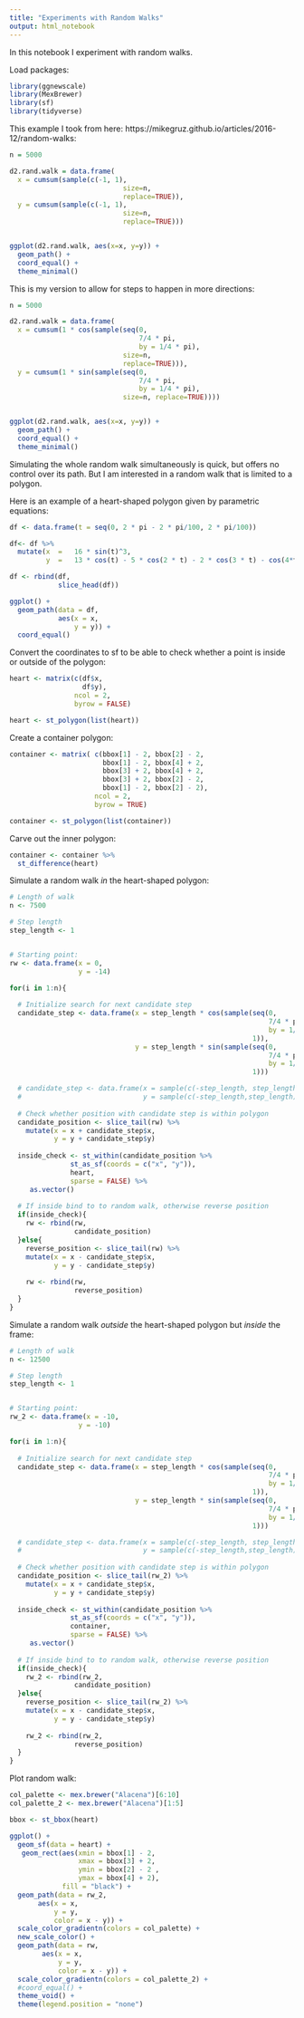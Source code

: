 ```yaml
---
title: "Experiments with Random Walks"
output: html_notebook
---
```


In this notebook I experiment with random walks.

Load packages:
```r
library(ggnewscale)
library(MexBrewer)
library(sf)
library(tidyverse)
```


This example I took from here: https://mikegruz.github.io/articles/2016-12/random-walks:
```r
n = 5000

d2.rand.walk = data.frame(
  x = cumsum(sample(c(-1, 1),
                            size=n,
                            replace=TRUE)),
  y = cumsum(sample(c(-1, 1), 
                            size=n, 
                            replace=TRUE)))


ggplot(d2.rand.walk, aes(x=x, y=y)) + 
  geom_path() +  
  coord_equal() +
  theme_minimal()
```

This is my version to allow for steps to happen in more directions:
```r
n = 5000

d2.rand.walk = data.frame(
  x = cumsum(1 * cos(sample(seq(0,
                                7/4 * pi, 
                                by = 1/4 * pi), 
                            size=n, 
                            replace=TRUE))),
  y = cumsum(1 * sin(sample(seq(0,
                                7/4 * pi, 
                                by = 1/4 * pi), 
                            size=n, replace=TRUE))))


ggplot(d2.rand.walk, aes(x=x, y=y)) + 
  geom_path() +  
  coord_equal() +
  theme_minimal()
```
Simulating the whole random walk simultaneously is quick, but offers no control over its path. But I am interested in a random walk that is limited to a polygon. 

Here is an example of a heart-shaped polygon given by parametric equations:
```r
df <- data.frame(t = seq(0, 2 * pi - 2 * pi/100, 2 * pi/100))

df<- df %>%
  mutate(x	=	16 * sin(t)^3,
         y	=	13 * cos(t) - 5 * cos(2 * t) - 2 * cos(3 * t) - cos(4*t))

df <- rbind(df,
            slice_head(df))

ggplot() +
  geom_path(data = df,
            aes(x = x,
                y = y)) +
  coord_equal()
```

Convert the coordinates to sf to be able to check whether a point is inside or outside of the polygon:
```r
heart <- matrix(c(df$x, 
                  df$y), 
                ncol = 2,
                byrow = FALSE)

heart <- st_polygon(list(heart))
```

Create a container polygon:
```r

container <- matrix( c(bbox[1] - 2, bbox[2] - 2,
                       bbox[1] - 2, bbox[4] + 2,
                       bbox[3] + 2, bbox[4] + 2,
                       bbox[3] + 2, bbox[2] - 2,
                       bbox[1] - 2, bbox[2] - 2),
                     ncol = 2,
                     byrow = TRUE)

container <- st_polygon(list(container))
```

Carve out the inner polygon:
```r
container <- container %>%
  st_difference(heart)
```

Simulate a random walk _in_ the heart-shaped polygon:
```r
# Length of walk
n <- 7500

# Step length
step_length <- 1


# Starting point:
rw <- data.frame(x = 0, 
                 y = -14)

for(i in 1:n){
  
  # Initialize search for next candidate step
  candidate_step <- data.frame(x = step_length * cos(sample(seq(0,
                                                                7/4 * pi,
                                                                by = 1/4 * pi),
                                                            1)),
                               y = step_length * sin(sample(seq(0,
                                                                7/4 * pi,
                                                                by = 1/4 * pi),
                                                            1)))

  # candidate_step <- data.frame(x = sample(c(-step_length, step_length), 1),
  #                              y = sample(c(-step_length,step_length), 1))
  
  # Check whether position with candidate step is within polygon
  candidate_position <- slice_tail(rw) %>%
    mutate(x = x + candidate_step$x,
           y = y + candidate_step$y) 
  
  inside_check <- st_within(candidate_position %>% 
               st_as_sf(coords = c("x", "y")),
               heart,
               sparse = FALSE) %>% 
     as.vector()
  
  # If inside bind to to random walk, otherwise reverse position
  if(inside_check){
    rw <- rbind(rw,
                candidate_position)
  }else{
    reverse_position <- slice_tail(rw) %>%
    mutate(x = x - candidate_step$x,
           y = y - candidate_step$y)
    
    rw <- rbind(rw,
                reverse_position)
  }
}
```

Simulate a random walk _outside_ the heart-shaped polygon but _inside_ the frame:
```r
# Length of walk
n <- 12500

# Step length
step_length <- 1


# Starting point:
rw_2 <- data.frame(x = -10, 
                 y = -10)

for(i in 1:n){
  
  # Initialize search for next candidate step
  candidate_step <- data.frame(x = step_length * cos(sample(seq(0,
                                                                7/4 * pi,
                                                                by = 1/4 * pi),
                                                            1)),
                               y = step_length * sin(sample(seq(0,
                                                                7/4 * pi,
                                                                by = 1/4 * pi),
                                                            1)))

  # candidate_step <- data.frame(x = sample(c(-step_length, step_length), 1),
  #                              y = sample(c(-step_length,step_length), 1))
  
  # Check whether position with candidate step is within polygon
  candidate_position <- slice_tail(rw_2) %>%
    mutate(x = x + candidate_step$x,
           y = y + candidate_step$y) 
  
  inside_check <- st_within(candidate_position %>% 
               st_as_sf(coords = c("x", "y")),
               container,
               sparse = FALSE) %>% 
     as.vector()
  
  # If inside bind to to random walk, otherwise reverse position
  if(inside_check){
    rw_2 <- rbind(rw_2,
                candidate_position)
  }else{
    reverse_position <- slice_tail(rw_2) %>%
    mutate(x = x - candidate_step$x,
           y = y - candidate_step$y)
    
    rw_2 <- rbind(rw_2,
                reverse_position)
  }
}
```


Plot random walk:
```r
col_palette <- mex.brewer("Alacena")[6:10]
col_palette_2 <- mex.brewer("Alacena")[1:5]

bbox <- st_bbox(heart)

ggplot() +
  geom_sf(data = heart) +
   geom_rect(aes(xmin = bbox[1] - 2, 
                 xmax = bbox[3] + 2, 
                 ymin = bbox[2] - 2 , 
                 ymax = bbox[4] + 2),
             fill = "black") +
  geom_path(data = rw_2, 
       aes(x = x, 
           y = y,
           color = x - y)) +
  scale_color_gradientn(colors = col_palette) +
  new_scale_color() +
  geom_path(data = rw, 
        aes(x = x, 
            y = y,
            color = x - y)) +
  scale_color_gradientn(colors = col_palette_2) +
  #coord_equal() + 
  theme_void() + 
  theme(legend.position = "none")
```




